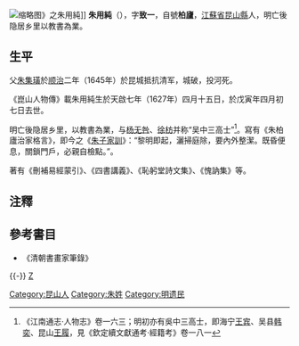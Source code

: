 [[File:朱用純.jpg|缩略图]]》之朱用純]]
'''朱用純'''（{{bd|1627年|5月29日|1698年|5月16日|catIdx=朱}}），字'''致一'''，自號'''柏廬'''，[[江蘇省|江蘇省]][[昆山縣|昆山縣]]人，明亡後隐居乡里以教書為業。

==生平==
父[[朱集璜|朱集璜]]於[[顺治|顺治]]二年（1645年）於昆城抵抗清军，城破，投河死。

《崑山人物傳》載朱用純生於天啟七年（1627年）四月十五日，於戊寅年四月初七日去世。

明亡後隐居乡里，以教書為業，与[[楊無咎_(清朝)|杨无咎]]、[[徐枋|徐枋]]并称“吴中三高士”<ref>《江南通志·人物志》卷一六三；明初亦有吳中三高士，即海宁[[王宾|王宾]]、吴县[[韓奕_(明朝)|韩奕]]、昆山[[王履|王履]]，見《欽定續文獻通考·經籍考》卷一八一</ref>。寫有《朱柏廬治家格言》，即今之《[[朱柏廬治家格言|朱子家訓]]》：“黎明即起，灑掃庭除，要內外整潔。既昏便息，關鎖門戶，必親自檢點。”。

著有《刪補易經蒙引》、《四書講義》、《恥躬堂詩文集》、《愧訥集》等。

==注釋==
{{reflist}}
==參考書目==
{{wikiquote}}
{{Wikisource|Author:朱用純|朱用純}}

*《清朝書畫家筆錄》

{{-}}
{{并称|昆山三贤|[[归有光|归有光]] · [[顾炎武|顾炎武]] · [[朱用纯|朱用纯]]}}
{{並稱|吳中三高士|[[朱用純|朱用純]] - [[徐枋|徐　枋]] - [[杨无咎_(清朝)|楊無咎]]}}
{{清朝人物小作品}}
[[category:清朝作家|Z]]
[[Category:昆山人|Category:昆山人]]
[[Category:朱姓|Category:朱姓]]
[[Category:明遗民|Category:明遗民]]